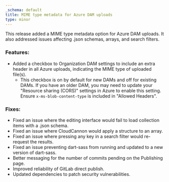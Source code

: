 ```yaml
---
_schema: default
title: MIME type metadata for Azure DAM uploads
type: minor
---
```

This release added a MIME type metadata option for Azure DAM uploads. It also addressed issues affecting .json schemas, arrays, and search filters.

### Features:

* Added a checkbox to Organization DAM settings to include an extra header in all Azure uploads, indicating the MIME type of uploaded file(s).
  * This checkbox is on by default for new DAMs and off for existing DAMs. If you have an older DAM, you may need to update your "Resource sharing (CORS)" settings in Azure to enable this setting. Ensure `x-ms-blob-content-type` is included in "Allowed Headers".

### Fixes:

* Fixed an issue where the editing interface would fail to load collection items with a .json schema.
* Fixed an issue where CloudCannon would apply a structure to an array.
* Fixed an issue where pressing any key in a search filter would re-request the results.
* Fixed an issue preventing dart-sass from running and updated to a new version of dart-sass.
* Better messaging for the number of commits pending on the Publishing page.
* Improved reliability of GitLab direct publish.
* Updated dependencies to patch security vulnerabilities.